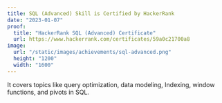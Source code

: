 ```yaml
---
title: SQL (Advanced) Skill is Certified by HackerRank
date: "2023-01-07"
proof:
  title: "HackerRank SQL (Advanced) Certificate"
  url: https://www.hackerrank.com/certificates/59a0c21700a8
image:
  url: "/static/images/achievements/sql-advanced.png"
  height: "1200"
  width: "1600"
---
```


It covers topics like query optimization, data modeling, Indexing, window functions, and pivots in SQL.
